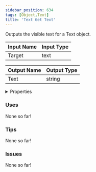 ```yaml
---
sidebar_position: 634
tags: [Object,Text]
title: 'Text Get Text'
---
```


Outputs the visible text for a Text object.




<EsbSvg />

| Input Name | Input Type |
|-----------|-----------|
| Target | text |

| Output Name | Output Type |
|-----------|-----------|
| Text | string |


<details>
  <summary>Properties</summary>
  <div>
    <div>
    <table>
      <thead>
        <tr>
          <th>Is beta required?</th>
          <th>❌</th>
        </tr>
        <tr>
          <th>Is this chip a trolling risk?</th>
          <th>❌</th>
        </tr>
        <tr>
          <th>Is this chip a role assignment risk?</th>
          <th>❌</th>
        </tr>
        <tr>
          <th>Chip UUID</th>
          <th>3e8fbb88-3179-4a4c-9f8f-d9c2db35b9b5</th>
        </tr>
      </thead>
    </table>
    </div>
  </div>
</details>

### Uses

None so far!

### Tips

None so far!

### Issues

None so far!